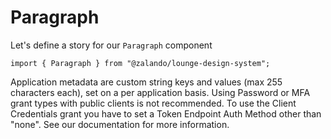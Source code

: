 
<Meta title="MDX/Paragraph" component={Paragraph} />

# Paragraph

Let's define a story for our `Paragraph` component

`import { Paragraph } from "@zalando/lounge-design-system";`

<Preview withToolbar>
  <Story name="Paragraph">
    <Stack>
      <Paragraph>
        Application metadata are custom string keys and values (max 255
        characters each), set on a per application basis.
      </Paragraph>
      <Paragraph>
        Using Password or MFA grant types with public clients is not
        recommended. To use the Client Credentials grant you have to set a Token
        Endpoint Auth Method other than "none". See our documentation for more
        information.
      </Paragraph>
    </Stack>
  </Story>
</Preview>

<br />
<br />
